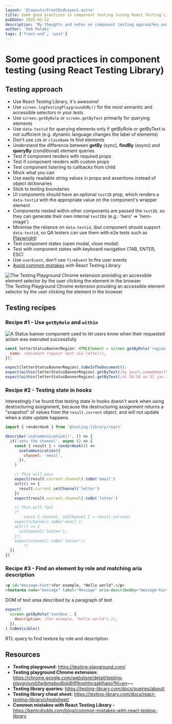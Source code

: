 ```yaml
---
layout: '@layouts/FrontEndLayout.astro'
title: Some good practices in component testing (using React Testing Library)
pubDate: 2025-02-12
description: 'My thoughts and notes on component testing approaches and sensible practices using React Testing Library.'
author: 'Rob Pataki'
tags: ['front-end', 'post']
---
```


# Some good practices in component testing (using React Testing Library)

## Testing approach

- Use React Testing Library, it's awesome!
- Use `screen.logTestingPlaygroundURL()` for the most semantic and accessible selectors in your tests
- Use `screen.getByRole` or `screen.getByText` primarily for querying elements
- Use `data-testid` for querying elements only if getByRole or getByText is not sufficient (e.g. dynamic language changes the label of elements)
- Don't use `id`s or `className` to find elements
- Understand the difference between **getBy** (sync), **findBy** (async) and **queryBy** (conditional) element queries
- Test if component renders with required props
- Test if component renders with custom props
- Test component listening to callbacks from child
- Mock what you can
- Use easily readable string values in props and assertions instead of object dictionaries
- Stick to testing boundaries
- UI components should have an optional `testID` prop, which renders a `data-testid` with the appropriate value on the component's wrapper element
- Components nested within other components are passed the `testID`, so they can generate their own internal `testID`s (e.g.: 'hero' ⇒ 'hero-image')
- Minimise the reliance on `data-testid`, (but component should support `data-testid`, so QA testers can use them with e2e tests such as [Playwright](https://playwright.dev/))
- Test component states (open modal, close modal)
- Test with component states with keyboard navigation (TAB, ENTER, ESC)
- Use `userEvent`, don't use `fireEvent` to fire user events
- [Avoid common mistakes](https://kentcdodds.com/blog/common-mistakes-with-react-testing-library#having-multiple-assertions-in-a-single-waitfor-callback) with React Testing Library

![The Testing Playground Chrome extension providing an accessible element selector by the user clicking the element in the browser](@assets/img/posts/front-end/testing-with-react-testing-library-02.webp)
The Testing Playground Chrome extension providing an accessible element selector by the user clicking the element in the browser

## Testing recipes

### Recipe #1 - Use `getByRole` and `within`

![A Status banner component used to let users know when their requested action was executed successfully](@assets/img/posts/front-end/testing-with-react-testing-library-01.webp)

```js
const letterStatusBannerRegion: HTMLElement = screen.getByRole('region', {
  name: /document request sent via letter/i,
});

expect(letterStatusBannerRegion).toBeInTheDocument();
expect(within(letterStatusBannerRegion).getByText(/by your\.name@email\.com \./i)).toBeInTheDocument();
expect(within(letterStatusBannerRegion).getByText(/at 10:18 on 31 jan 2023./i)).toBeInTheDocument();
```

### Recipe #2 - Testing state in hooks

Interestingly I've found that testing state in hooks doesn't work when using destructuring assignment, because the destructuring assignment returns a "snapshot" of values from the `result.current` object, and will not update when a state update happens.

```js
import { renderHook } from '@testing-library/react'

describe('useCommunication()', () => {
  it('sets the channel', async () => {
    const { result } = renderHook(() =>
      useCommunication({
        channel: 'email',
      }),
    )

    // This will pass
    expect(result.current.channel).toBe('email')
    act(() => {
      result.current.setChannel('letter')
    })
    expect(result.current.channel).toBe('letter')

    // This will fail
    /* 
		const { channel, setChannel } = result.current;
    expect(channel).toBe('email');
    act(() => {
      setChannel('letter');
    });
    expect(channel).toBe('letter');
		*/
  })
})
```

### Recipe #3 - Find an element by role and matching aria description

```html
<p id="message-hint">For example, "Hello world".</p>
<textarea name="message" label="Message" aria-describedby="message-hint" />
```

DOM of text area described by a paragraph of text

```js
expect(
  screen.getByRole('textbox', {
    description: /for example, "hello world"\./i,
  }),
).toBeVisible()
```

RTL query to find texture by role and description

## Resources

- **Testing playground:** https://testing-playground.com/
- **Testing playground Chrome extension:** https://chrome.google.com/webstore/detail/testing-playground/hejbmebodbijjdhflfknehhcgaklhano?hl=en~~
- **Testing library queries:** https://testing-library.com/docs/queries/about/
- **Testing library cheat sheet:** https://testing-library.com/docs/react-testing-library/cheatsheet/
- **Common mistakes with React Testing Library -** https://kentcdodds.com/blog/common-mistakes-with-react-testing-library
